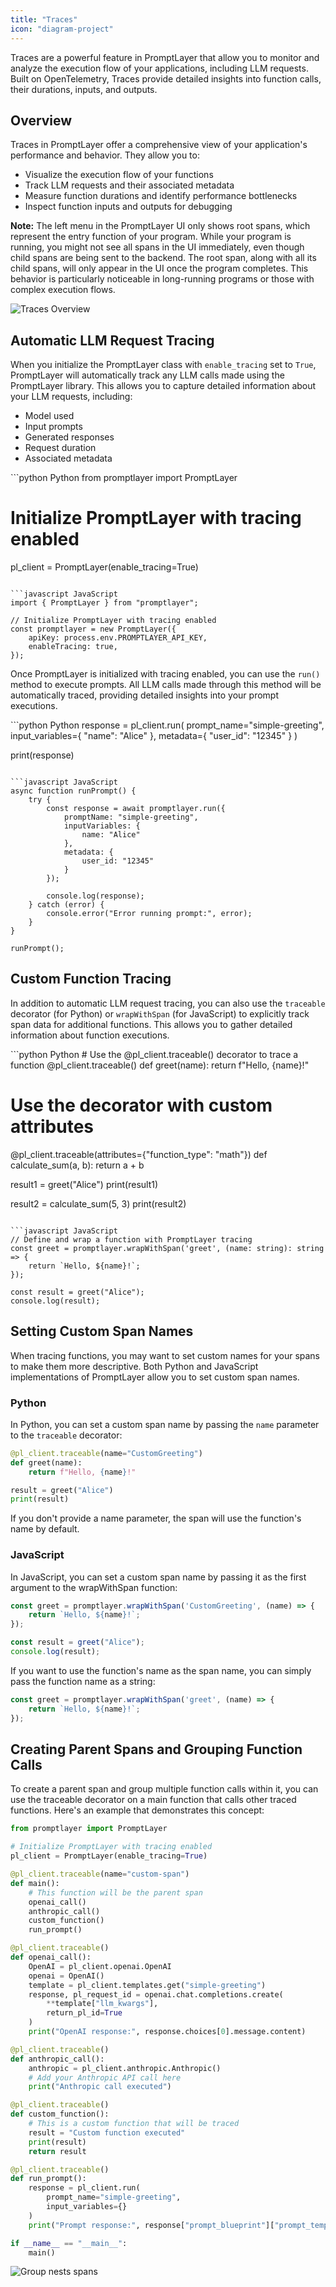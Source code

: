 ```yaml
---
title: "Traces"
icon: "diagram-project"
---
```


Traces are a powerful feature in PromptLayer that allow you to monitor and analyze the execution flow of your applications, including LLM requests. Built on OpenTelemetry, Traces provide detailed insights into function calls, their durations, inputs, and outputs.

## Overview

Traces in PromptLayer offer a comprehensive view of your application's performance and behavior. They allow you to:

- Visualize the execution flow of your functions
- Track LLM requests and their associated metadata
- Measure function durations and identify performance bottlenecks
- Inspect function inputs and outputs for debugging

**Note:** The left menu in the PromptLayer UI only shows root spans, which represent the entry function of your program. While your program is running, you might not see all spans in the UI immediately, even though child spans are being sent to the backend. The root span, along with all its child spans, will only appear in the UI once the program completes. This behavior is particularly noticeable in long-running programs or those with complex execution flows.

![Traces Overview](/images/traces/trace-details.png)

## Automatic LLM Request Tracing

When you initialize the PromptLayer class with `enable_tracing` set to `True`, PromptLayer will automatically track any LLM calls made using the PromptLayer library. This allows you to capture detailed information about your LLM requests, including:

- Model used
- Input prompts
- Generated responses
- Request duration
- Associated metadata

<CodeGroup>
```python Python
from promptlayer import PromptLayer

# Initialize PromptLayer with tracing enabled
pl_client = PromptLayer(enable_tracing=True)
```

```javascript JavaScript
import { PromptLayer } from "promptlayer";

// Initialize PromptLayer with tracing enabled
const promptlayer = new PromptLayer({
    apiKey: process.env.PROMPTLAYER_API_KEY,
    enableTracing: true,
});
```
</CodeGroup>

Once PromptLayer is initialized with tracing enabled, you can use the `run()` method to execute prompts. All LLM calls made through this method will be automatically traced, providing detailed insights into your prompt executions.

<CodeGroup>
```python Python
response = pl_client.run(
    prompt_name="simple-greeting",
    input_variables={
        "name": "Alice"
    },
    metadata={
        "user_id": "12345"
    }
)

print(response)
```

```javascript JavaScript
async function runPrompt() {
    try {
        const response = await promptlayer.run({
            promptName: "simple-greeting",
            inputVariables: {
                name: "Alice"
            },
            metadata: {
                user_id: "12345"
            }
        });

        console.log(response);
    } catch (error) {
        console.error("Error running prompt:", error);
    }
}

runPrompt();
```
</CodeGroup>

## Custom Function Tracing

In addition to automatic LLM request tracing, you can also use the `traceable` decorator (for Python) or `wrapWithSpan` (for JavaScript) to explicitly track span data for additional functions. This allows you to gather detailed information about function executions.

<CodeGroup>
```python Python
# Use the @pl_client.traceable() decorator to trace a function
@pl_client.traceable()
def greet(name):
    return f"Hello, {name}!"

# Use the decorator with custom attributes
@pl_client.traceable(attributes={"function_type": "math"})
def calculate_sum(a, b):
    return a + b

result1 = greet("Alice")
print(result1)

result2 = calculate_sum(5, 3)
print(result2)
```

```javascript JavaScript
// Define and wrap a function with PromptLayer tracing
const greet = promptlayer.wrapWithSpan('greet', (name: string): string => {
    return `Hello, ${name}!`;
});

const result = greet("Alice");
console.log(result);
```
</CodeGroup>

## Setting Custom Span Names

When tracing functions, you may want to set custom names for your spans to make them more descriptive. Both Python and JavaScript implementations of PromptLayer allow you to set custom span names.

### Python

In Python, you can set a custom span name by passing the `name` parameter to the `traceable` decorator:

```python
@pl_client.traceable(name="CustomGreeting")
def greet(name):
    return f"Hello, {name}!"

result = greet("Alice")
print(result)
```

If you don't provide a name parameter, the span will use the function's name by default.

### JavaScript

In JavaScript, you can set a custom span name by passing it as the first argument to the wrapWithSpan function:

```javascript JavaScript
const greet = promptlayer.wrapWithSpan('CustomGreeting', (name) => {
    return `Hello, ${name}!`;
});

const result = greet("Alice");
console.log(result);
```

If you want to use the function's name as the span name, you can simply pass the function name as a string:

```javascript JavaScript
const greet = promptlayer.wrapWithSpan('greet', (name) => {
    return `Hello, ${name}!`;
});
```

## Creating Parent Spans and Grouping Function Calls

To create a parent span and group multiple function calls within it, you can use the traceable decorator on a main function that calls other traced functions.
Here's an example that demonstrates this concept:

```python
from promptlayer import PromptLayer

# Initialize PromptLayer with tracing enabled
pl_client = PromptLayer(enable_tracing=True)

@pl_client.traceable(name="custom-span")
def main():
    # This function will be the parent span
    openai_call()
    anthropic_call()
    custom_function()
    run_prompt()

@pl_client.traceable()
def openai_call():
    OpenAI = pl_client.openai.OpenAI
    openai = OpenAI()
    template = pl_client.templates.get("simple-greeting")
    response, pl_request_id = openai.chat.completions.create(
        **template["llm_kwargs"],
        return_pl_id=True
    )
    print("OpenAI response:", response.choices[0].message.content)

@pl_client.traceable()
def anthropic_call():
    anthropic = pl_client.anthropic.Anthropic()
    # Add your Anthropic API call here
    print("Anthropic call executed")

@pl_client.traceable()
def custom_function():
    # This is a custom function that will be traced
    result = "Custom function executed"
    print(result)
    return result

@pl_client.traceable()
def run_prompt():
    response = pl_client.run(
        prompt_name="simple-greeting",
        input_variables={}
    )
    print("Prompt response:", response["prompt_blueprint"]["prompt_template"]["messages"][-1])

if __name__ == "__main__":
    main()
```

![Group nests spans](/images/traces/nested-spans.png)
